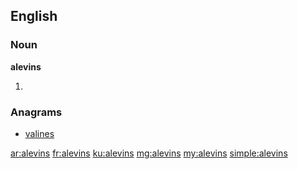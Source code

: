 ==English==

===Noun===
'''alevins'''

# {{plural of|alevin}}

===Anagrams===
* [[valines#English|valines]]

[[ar:alevins]]
[[fr:alevins]]
[[ku:alevins]]
[[mg:alevins]]
[[my:alevins]]
[[simple:alevins]]